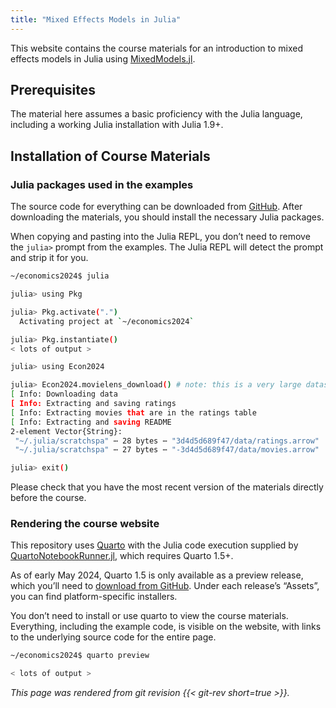 ```yaml
---
title: "Mixed Effects Models in Julia"
---
```


This website contains the course materials for an introduction to mixed effects models in Julia using [MixedModels.jl](https://juliastats.org/MixedModels.jl/v4/).

## Prerequisites

The material here assumes a basic proficiency with the Julia language, including a working Julia installation with Julia 1.9+.

## Installation of Course Materials

### Julia packages used in the examples

The source code for everything can be downloaded from [GitHub](https://github.com/palday/economics2024). After downloading the materials, you should install the necessary Julia packages.  

::: {.callout-tip}
When copying and pasting into the Julia REPL, you don't need to remove the `julia>` prompt from the examples. 
The Julia REPL will detect the prompt and strip it for you.
:::

```sh
~/economics2024$ julia

julia> using Pkg

julia> Pkg.activate(".")
  Activating project at `~/economics2024`

julia> Pkg.instantiate()
< lots of output >

julia> using Econ2024

julia> Econ2024.movielens_download() # note: this is a very large dataset!
[ Info: Downloading data
[ Info: Extracting and saving ratings
[ Info: Extracting movies that are in the ratings table
[ Info: Extracting and saving README
2-element Vector{String}:
 "~/.julia/scratchspa" ⋯ 28 bytes ⋯ "3d4d5d689f47/data/ratings.arrow"
 "~/.julia/scratchspa" ⋯ 27 bytes ⋯ "-3d4d5d689f47/data/movies.arrow"

julia> exit()
```

::: {.callout-important}
Please check that you have the most recent version of the materials directly before the course. 
:::

### Rendering the course website

This repository uses [Quarto](https://quarto.org) with the Julia code execution supplied by [QuartoNotebookRunner.jl](https://github.com/PumasAI/QuartoNotebookRunner.jl/), which requires Quarto 1.5+.

As of early May 2024, Quarto 1.5 is only available as a preview release, which you'll need to [download from GitHub](https://github.com/quarto-dev/quarto-cli/releases). Under each release's "Assets", you can find platform-specific installers.

::: {.callout-tip}
You don't need to install or use quarto to view the course materials. Everything, including the example code, is visible on the website, with links to the underlying source code for the entire page.
:::


```sh
~/economics2024$ quarto preview

< lots of output >
```

<!-- 1. Basics of fitting a mixed model in Julia
    - Limitations of MixedModels.jl (what is not available)
3. Plotting functionality for mixed models
4. Integration with other packages Effects.jl, StandardizedPredictors.jl
5. The parametric bootstrap, random effects selection -->

*This page was rendered from git revision {{< git-rev short=true >}}.*

